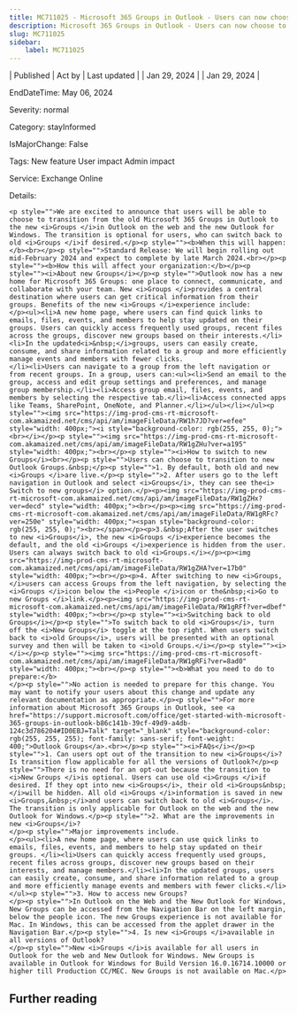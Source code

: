 ```yaml
---
title: MC711025 - Microsoft 365 Groups in Outlook - Users can now choose to switch to the new Groups experience in Outlook on the web
description: Microsoft 365 Groups in Outlook - Users can now choose to switch to the new Groups experience in Outlook on the web
slug: MC711025
sidebar:
    label: MC711025
---
```



| Published | Act by | Last updated |
| Jan 29, 2024 |  | Jan 29, 2024 |

EndDateTime: May 06, 2024

Severity: normal

Category: stayInformed

IsMajorChange: False

Tags: New feature User impact Admin impact

Service: Exchange Online

Details: 

```
<p style="">We are excited to announce that users will be able to choose to transition from the old Microsoft 365 Groups in Outlook to the new <i>Groups </i>in Outlook on the web and the new Outlook for Windows. The transition is optional for users, who can switch back to old <i>Groups </i>if desired.</p><p style=""><b>When this will happen:</b><br></p><p style="">Standard Release: We will begin rolling out mid-February 2024 and expect to complete by late March 2024.<br></p><p style=""><b>How this will affect your organization:</b></p><p style=""><i>About new Groups</i></p><p style="">Outlook now has a new home for Microsoft 365 Groups: one place to connect, communicate, and collaborate with your team. New <i>Groups </i>provides a central destination where users can get critical information from their groups. Benefits of the new <i>Groups </i>experience include:
</p><ul><li>A new home page, where users can find quick links to emails, files, events, and members to help stay updated on their groups. Users can quickly access frequently used groups, recent files across the groups, discover new groups based on their interests.</li><li>In the updated<i>&nbsp;</i>groups, users can easily create, consume, and share information related to a group and more efficiently manage events and members with fewer clicks. 
</li><li>Users can navigate to a group from the left navigation or from recent groups. In a group, users can:<ul><li>Send an email to the group, access and edit group settings and preferences, and manage group membership.</li><li>Access group email, files, events, and members by selecting the respective tab.</li><li>Access connected apps like Teams, SharePoint, OneNote, and Planner.</li></ul></li></ul><p style=""><img src="https://img-prod-cms-rt-microsoft-com.akamaized.net/cms/api/am/imageFileData/RW1h7JD?ver=efee" style="width: 400px;"><i style="background-color: rgb(255, 255, 0);"><br></i></p><p style=""><img src="https://img-prod-cms-rt-microsoft-com.akamaized.net/cms/api/am/imageFileData/RW1gZHu?ver=a195" style="width: 400px;"><br></p><p style=""><i>How to switch to new Groups</i><br></p><p style="">Users can choose to transition to new Outlook Groups.&nbsp;</p><p style="">1. By default, both old and new <i>Groups </i>are live.</p><p style="">2. After users go to the left navigation in Outlook and select <i>Groups</i>, they can see the<i> Switch to new groups</i> option.</p><p><img src="https://img-prod-cms-rt-microsoft-com.akamaized.net/cms/api/am/imageFileData/RW1gZHx?ver=decd" style="width: 400px;"><br></p><p><img src="https://img-prod-cms-rt-microsoft-com.akamaized.net/cms/api/am/imageFileData/RW1gRFc?ver=250e" style="width: 400px;"><span style="background-color: rgb(255, 255, 0);"><br></span></p><p>3.&nbsp;After the user switches to new <i>Groups</i>, the new <i>Groups </i>experience becomes the default, and the old <i>Groups </i>experience is hidden from the user. Users can always switch back to old <i>Groups.</i></p><p><img src="https://img-prod-cms-rt-microsoft-com.akamaized.net/cms/api/am/imageFileData/RW1gZHA?ver=17b0" style="width: 400px;"><br></p><p>4. After switching to new <i>Groups, </i>users can access Groups from the left navigation, by selecting the <i>Groups </i>icon below the <i>People </i>icon or the&nbsp;<i>Go to new Groups </i>link.</p><p><img src="https://img-prod-cms-rt-microsoft-com.akamaized.net/cms/api/am/imageFileData/RW1gRFf?ver=dbef" style="width: 400px;"><br></p><p style=""><i>Switching back to old Groups</i></p><p style="">To switch back to old <i>Groups</i>, turn off the <i>New Groups</i> toggle at the top right. When users switch back to <i>old Groups</i>, users will be presented with an optional survey and then will be taken to <i>old Groups.</i></p><p style=""><i>
</i></p><p style=""><img src="https://img-prod-cms-rt-microsoft-com.akamaized.net/cms/api/am/imageFileData/RW1gRFi?ver=8ad0" style="width: 400px;"><br></p><p style=""><b>What you need to do to prepare:</b>
</p><p style="">No action is needed to prepare for this change. You may want to notify your users about this change and update any relevant documentation as appropriate.</p><p style="">For more information about Microsoft 365 Groups in Outlook, see <a href="https://support.microsoft.com/office/get-started-with-microsoft-365-groups-in-outlook-b86c141b-39cf-49d9-a4db-124c3d786204#ID0EBJ=Talk" target="_blank" style="background-color: rgb(255, 255, 255); font-family: sans-serif; font-weight: 400;">Outlook Groups</a>.<br></p><p style=""><i>FAQs</i></p><p style="">1. Can users opt out of the transition to new <i>Groups</i>? Is transition flow applicable for all the versions of Outlook?</p><p style="">There is no need for an opt-out because the transition to <i>New Groups </i>is optional. Users can use old <i>Groups </i>if desired. If they opt into new <i>Groups</i>, their old <i>Groups&nbsp;</i>will be hidden. All old <i>Groups </i>information is saved in new <i>Groups,&nbsp;</i>and users can switch back to old <i>Groups</i>. The transition is only applicable for Outlook on the web and the new Outlook for Windows.</p><p style="">2. What are the improvements in new <i>Groups</i>? 
</p><p style="">Major improvements include. 
</p><ul><li>A new home page, where users can use quick links to emails, files, events, and members to help stay updated on their groups. </li><li>Users can quickly access frequently used groups, recent files across groups, discover new groups based on their interests, and manage members.</li><li>In the updated groups, users can easily create, consume, and share information related to a group and more efficiently manage events and members with fewer clicks.</li></ul><p style="">3. How to access new Groups? 
</p><p style="">In Outlook on the Web and the New Outlook for Windows, New Groups can be accessed from the Navigation Bar on the left margin, below the people icon. The new Groups experience is not available for Mac. In Windows, this can be accessed from the applet drawer in the Navigation Bar.</p><p style="">4. Is new <i>Groups </i>available in all versions of Outlook? 
</p><p style="">New <i>Groups </i>is available for all users in Outlook for the web and New Outlook for Windows. New Groups is available in Outlook for Windows for Build Version 16.0.16714.10000 or higher till Production CC/MEC. New Groups is not available on Mac.</p>
```

## Further reading

